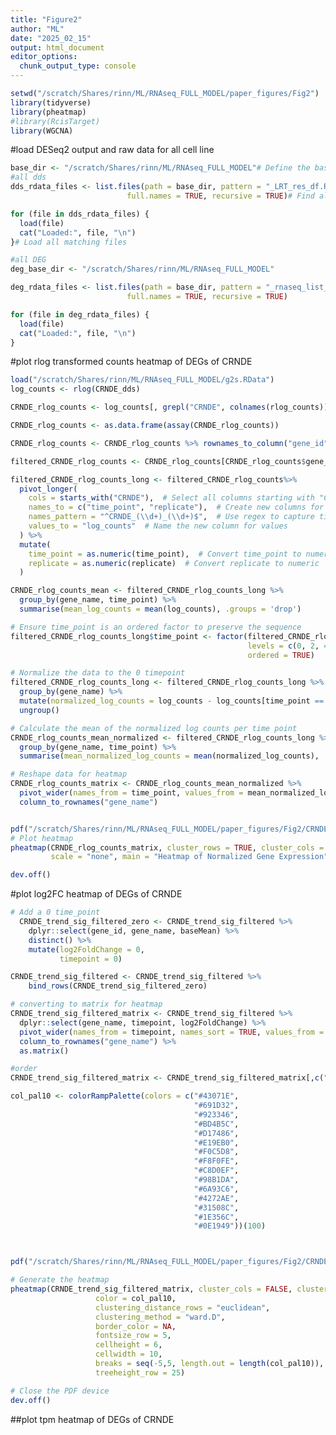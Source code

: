 ```yaml
---
title: "Figure2"
author: "ML"
date: "2025_02_15"
output: html_document
editor_options: 
  chunk_output_type: console
---
```

```r
setwd("/scratch/Shares/rinn/ML/RNAseq_FULL_MODEL/paper_figures/Fig2")
library(tidyverse)
library(pheatmap)
#library(RcisTarget)
library(WGCNA)
```

#load DESeq2 output and raw data for all cell line
```r
base_dir <- "/scratch/Shares/rinn/ML/RNAseq_FULL_MODEL"# Define the base path
#all dds
dds_rdata_files <- list.files(path = base_dir, pattern = "_LRT_res_df.RData$", 
                          full.names = TRUE, recursive = TRUE)# Find all RData files matching the pattern in subdirectories

for (file in dds_rdata_files) {
  load(file)
  cat("Loaded:", file, "\n")
}# Load all matching files

#all DEG
deg_base_dir <- "/scratch/Shares/rinn/ML/RNAseq_FULL_MODEL"

deg_rdata_files <- list.files(path = base_dir, pattern = "_rnaseq_list_for_atacseq.RData$", 
                          full.names = TRUE, recursive = TRUE)

for (file in deg_rdata_files) {
  load(file)
  cat("Loaded:", file, "\n")
}
```

#plot rlog transformed counts heatmap of DEGs of CRNDE
```r
load("/scratch/Shares/rinn/ML/RNAseq_FULL_MODEL/g2s.RData")
log_counts <- rlog(CRNDE_dds)

CRNDE_rlog_counts <- log_counts[, grepl("CRNDE", colnames(rlog_counts))]

CRNDE_rlog_counts <- as.data.frame(assay(CRNDE_rlog_counts))

CRNDE_rlog_counts <- CRNDE_rlog_counts %>% rownames_to_column("gene_id") %>%merge(g2s)

filtered_CRNDE_rlog_counts <- CRNDE_rlog_counts[CRNDE_rlog_counts$gene_name %in% CRNDE_trend_sig_filtered$gene_name,]

filtered_CRNDE_rlog_counts_long <- filtered_CRNDE_rlog_counts%>%
  pivot_longer(
    cols = starts_with("CRNDE"),  # Select all columns starting with "CRNDE"
    names_to = c("time_point", "replicate"),  # Create new columns for time point and replicate
    names_pattern = "^CRNDE_(\\d+)_(\\d+)$",  # Use regex to capture time point and replicate
    values_to = "log_counts"  # Name the new column for values
  ) %>%
  mutate(
    time_point = as.numeric(time_point),  # Convert time_point to numeric
    replicate = as.numeric(replicate)  # Convert replicate to numeric
  )

CRNDE_rlog_counts_mean <- filtered_CRNDE_rlog_counts_long %>%
  group_by(gene_name, time_point) %>%
  summarise(mean_log_counts = mean(log_counts), .groups = 'drop')

# Ensure time_point is an ordered factor to preserve the sequence
filtered_CRNDE_rlog_counts_long$time_point <- factor(filtered_CRNDE_rlog_counts_long$time_point, 
                                                     levels = c(0, 2, 4, 8, 16, 24, 48, 96), 
                                                     ordered = TRUE)

# Normalize the data to the 0 timepoint
filtered_CRNDE_rlog_counts_long <- filtered_CRNDE_rlog_counts_long %>%
  group_by(gene_name) %>%
  mutate(normalized_log_counts = log_counts - log_counts[time_point == 0]) %>%
  ungroup()

# Calculate the mean of the normalized log counts per time point
CRNDE_rlog_counts_mean_normalized <- filtered_CRNDE_rlog_counts_long %>%
  group_by(gene_name, time_point) %>%
  summarise(mean_normalized_log_counts = mean(normalized_log_counts), .groups = 'drop')

# Reshape data for heatmap
CRNDE_rlog_counts_matrix <- CRNDE_rlog_counts_mean_normalized %>%
  pivot_wider(names_from = time_point, values_from = mean_normalized_log_counts) %>%
  column_to_rownames("gene_name")


pdf("/scratch/Shares/rinn/ML/RNAseq_FULL_MODEL/paper_figures/Fig2/CRNDE_deg_rlog_heatmap.pdf", width = 5, height = 5)
# Plot heatmap
pheatmap(CRNDE_rlog_counts_matrix, cluster_rows = TRUE, cluster_cols = FALSE, 
         scale = "none", main = "Heatmap of Normalized Gene Expression")

dev.off()

```

#plot log2FC heatmap of DEGs of CRNDE
```r
# Add a 0 time_point
  CRNDE_trend_sig_filtered_zero <- CRNDE_trend_sig_filtered %>%
    dplyr::select(gene_id, gene_name, baseMean) %>%
    distinct() %>%
    mutate(log2FoldChange = 0,
           timepoint = 0) 

CRNDE_trend_sig_filtered <- CRNDE_trend_sig_filtered %>%
    bind_rows(CRNDE_trend_sig_filtered_zero)

# converting to matrix for heatmap
CRNDE_trend_sig_filtered_matrix <- CRNDE_trend_sig_filtered %>%
  dplyr::select(gene_name, timepoint, log2FoldChange) %>%
  pivot_wider(names_from = timepoint, names_sort = TRUE, values_from = log2FoldChange) %>%
  column_to_rownames("gene_name") %>%
  as.matrix()

#order
CRNDE_trend_sig_filtered_matrix <- CRNDE_trend_sig_filtered_matrix[,c("0", "2", "4", "8", "16", "24", "48", "96")]

col_pal10 <- colorRampPalette(colors = c("#43071E",
                                         "#691D32",
                                         "#923346",
                                         "#BD4B5C",
                                         "#D17486",
                                         "#E19EB0",
                                         "#F0C5D8",
                                         "#F8F0FE",
                                         "#C8D0EF",
                                         "#98B1DA",
                                         "#6A93C6",
                                         "#4272AE",
                                         "#31508C",
                                         "#1E356C",
                                         "#0E1949"))(100)



pdf("/scratch/Shares/rinn/ML/RNAseq_FULL_MODEL/paper_figures/Fig2/CRNDE_deg_lfc_heatmap.pdf", width = 5, height = 30)

# Generate the heatmap
pheatmap(CRNDE_trend_sig_filtered_matrix, cluster_cols = FALSE, cluster_rows = TRUE, show_rownames = TRUE, scale = "none",
                   color = col_pal10,
                   clustering_distance_rows = "euclidean",
                   clustering_method = "ward.D",
                   border_color = NA,
                   fontsize_row = 5,
                   cellheight = 6,
                   cellwidth = 10,
                   breaks = seq(-5,5, length.out = length(col_pal10)),
                   treeheight_row = 25)

# Close the PDF device
dev.off()

```

##plot tpm heatmap of DEGs of CRNDE
```r

```

